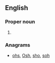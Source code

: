 {{also|hos|hoş|hős}}
==English==

===Proper noun===
{{en-proper noun}}

# {{abbreviation of|Hosea}}

===Anagrams===
* [[ohs#English|ohs]], [[Osh#English|Osh]], [[sho#English|sho]], [[soh#English|soh]]